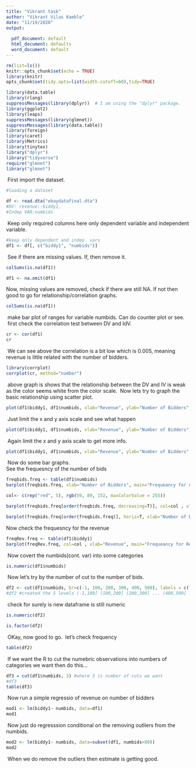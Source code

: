 ```yaml
---
title: "Vikrant task"
author: "Vikrant Vilas Kamble"
date: "11/19/2020"
output: 
  
  pdf_document: default
  html_document: defaults 
  word_document: default
---
```


```r
rm(list=ls())
knitr::opts_chunk$set(echo = TRUE)
library(knitr)
opts_chunk$set(tidy.opts=list(width.cutoff=60),tidy=TRUE)

library(data.table)
library(rlang)
suppressMessages(library(dplyr))  # I am using the "dplyr" package.
library(ggplot2)
library(leaps)
suppressMessages(library(glmnet))
suppressMessages(library(data.table))
library(foreign)
library(caret)
library(Metrics)
library(tinytex)
library("dplyr")
library("tidyverse")
require("glmnet")
library("glmnet")
```


\ First import the dataset. 
```r
#loading a dataset

df <- read.dta("ebaydatafinal.dta")
#DV: revenue:-biddy1,
#Indep VAR:numbids
```

\ Keep only required columns here only dependent variable and independent variable.
```r
#keep only dependent and indep. vars
df1 <- df[, c("biddy1", "numbids")]
```


\ See if there are missing values. If, then remove it.
```r
colSums(is.na(df1))

```
```r
df1 <- na.omit(df1)
```
Now, missing values are removed, check if there are still NA. If not then good to go for relationship/correlation graphs.
```r
colSums(is.na(df1))
```
\ make bar plot of ranges for variable numbids. Can do counter plot or see.
\ first check the correlation test between DV and IdV.

```r
cr <- cor(df1)
cr
```
\ We can see above the correlation is a bit low which is 0.005, meaning revenue is little related with the number of bidders.

```r
library(corrplot)
corrplot(cr, method="number")
```
\ above graph is shows that the relationship between the DV and IV is weak as the color seems white from the color scale.
\ Now lets try to graph the basic relationship using scatter plot.

```r
plot(df1$biddy1, df1$numbids, xlab="Revenue", ylab="Number of Bidders", main="Relationship between revenue and no. of bidders")
```

\ Just limit the x and y axis scale and see what happen
```r
plot(df1$biddy1, df1$numbids, xlab="Revenue", ylab="Number of Bidders", main="Relationship between revenue and no. of bidders", xlim=c(0,500000), ylim=c(0,200), pch=20)
```
\ Again limit the x and y axis scale to get more info.

```r
plot(df1$biddy1, df1$numbids, xlab="Revenue", ylab="Number of Bidders", main="Relationship between revenue and no. of bidders", xlim=c(0,300000), ylim=c(0,200), pch=20, col="green")
```
\ Now do some bar graphs. \
See the frequesncy of the number of bids
```r
freqbids.freq <- table(df1$numbids)
barplot(freqbids.freq, xlab="Number of Bidders", main="Frequeancy for no. of bidders")
```
```r
col<- c(rep("red", 5), rgb(59, 89, 152, maxColorValue = 255))
```


```r
barplot(freqbids.freq[order(freqbids.freq, decreasing=T)], col=col , xlab="Number of Bidders", main="Frequeancy for no. of bidders")
```
```r
barplot(freqbids.freq[order(freqbids.freq)], horiz=T, xlab="Number of Bidders", main="Frequeancy for no. of bidders")
```


Now check the frequesncy for the revenue
```r
freqRev.freq <- table(df1$biddy1)
barplot(freqRev.freq, col=col , xlab="Revenue", main="Frequeancy for Revenue")
```
\ Now covert the numbids(cont. var) into some categories
```r
is.numeric(df1$numbids)
```
\ Now let's try by the number of cut to the number of bids.
```r
df2 <- cut(df1$numbids, br=c(-1, 100, 200, 300, 400, 500), labels = c("between0to100", "between100to200", "between200to300", "between300to400", "between400to500"))
#df2 #created the 5 levels (-1,100] (100,200] (200,300] ... (400,500]
```
\ check for surely is new dataframe is still numeric
```r
is.numeric(df2)
```
```r
is.factor(df2)
```
\ OKay, now good to go.
\ let's check frequency
```r
table(df2)
```


\ If we want the R to cut the numebric observations into numbers of categories we want then do this...
```r
df3 = cut(df1$numbids, 3) #where 3 is number of cuts we want
#df3
table(df3)
```


\ Now run a simple regressio of revenue on number of bidders
```r
mod1 <- lm(biddy1~ numbids, data=df1)
mod1
```
\ Now just do regresssion conditional on the removing outliers from the numbids.
```r
mod2 <- lm(biddy1~ numbids, data=subset(df1, numbids>80))
mod2
```
\ When we do remove the outliers then estimate is getting good.










